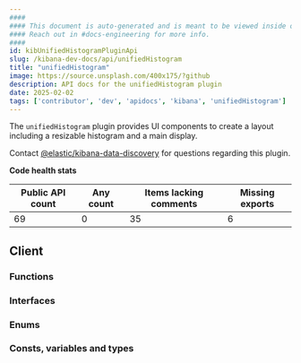 ```yaml
---
####
#### This document is auto-generated and is meant to be viewed inside our experimental, new docs system.
#### Reach out in #docs-engineering for more info.
####
id: kibUnifiedHistogramPluginApi
slug: /kibana-dev-docs/api/unifiedHistogram
title: "unifiedHistogram"
image: https://source.unsplash.com/400x175/?github
description: API docs for the unifiedHistogram plugin
date: 2025-02-02
tags: ['contributor', 'dev', 'apidocs', 'kibana', 'unifiedHistogram']
---
```


The `unifiedHistogram` plugin provides UI components to create a layout including a resizable histogram and a main display.

Contact [@elastic/kibana-data-discovery](https://github.com/orgs/elastic/teams/kibana-data-discovery) for questions regarding this plugin.

**Code health stats**

| Public API count  | Any count | Items lacking comments | Missing exports |
|-------------------|-----------|------------------------|-----------------|
| 69 | 0 | 35 | 6 |

## Client

### Functions
<DocDefinitionList data={unifiedHistogramObj.client.functions}/>

### Interfaces
<DocDefinitionList data={unifiedHistogramObj.client.interfaces}/>

### Enums
<DocDefinitionList data={unifiedHistogramObj.client.enums}/>

### Consts, variables and types
<DocDefinitionList data={unifiedHistogramObj.client.misc}/>

